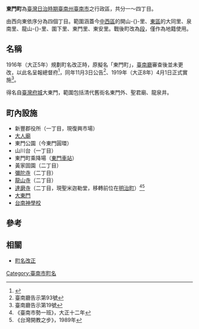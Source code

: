 {{japanese|japanese=東門町|kana=とうもんちょう|romaji=Tōmonchō}}
'''東門町'''為[[臺灣日治時期|臺灣日治時期]][[臺南州|臺南州]][[臺南市|臺南市]]之行政區，共分一～四丁目。

由西向東依序分為四個丁目。範圍涵蓋今[[中西區_(臺南市)|中西區]]的開山-{}-里、[[東區_(臺南市)|東區]]的大同里、泉南里、龍山-{}-里、圍下里、東門里、東安里。戰後町改為[[地號|段]]，僅作為地籍使用。

== 名稱 ==
1916年（大正5年）規劃町名改正時，原擬名「東門町」，[[臺南廳|臺南廳]]審查後並未更改，以此名呈報總督府<ref>{{Cite journal|title=〈從《臺南廳公文書》再探臺南市町名改正〉|author=黃偉嘉|url=https://www.th.gov.tw/new_index/upload/download/328fb12a3fd346505eb7aae25b429461.pdf|journal=《[[臺灣文獻|臺灣文獻]]》|issue=1|year=2015-03-31|volume=66|page=161－180|archiveurl=https://web.archive.org/web/20220211060231/https://www.th.gov.tw/new_index/upload/download/328fb12a3fd346505eb7aae25b429461.pdf|archivedate=2022-02-11|deadurl=no}}</ref>，同年11月3日公告<ref>臺南廳告示第93號</ref>、1919年（大正8年）4月1日正式實施<ref>臺南廳告示第19號</ref>。

得名自[[臺灣府城|臺灣府城]]大東門，範圍包括清代舊街名東門外、聖君廟、龍泉井。

==町內設施==
*新豐郡役所（一丁目，現復興市場）
*[[東門大人廟|大人廟]]
*東門公園（今東門圓環）
*山川台（一丁目）
*東門町乘降場（[[東門車站_(台南)|東門車站]]）
*黃家固園（二丁目）
*[[臺南彌陀寺|彌陀寺]]（二丁目）
*[[臺南龍山寺|龍山寺]]（二丁目）
*[[達磨寺_(台南市)|達磨寺]]（二丁目，現聖米迦勒堂，移轉前位在[[明治町_(台南市)|明治町]]）<ref>《臺南市勢一班》，大正十二年</ref><ref>《台灣開教之步》，1989年</ref>
*[[迎春門_(臺南)|大東門]]
*[[台南神學院|台南神學校]]

== 參考 ==
<references />

== 相關 ==
*[[町名改正|町名改正]]

{{臺南市舊町名}}

[[Category:臺南市町名|Category:臺南市町名]]